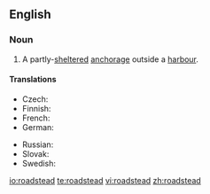 ==English==
{{wikipedia}}

===Noun===
{{en-noun}}

# A partly-[[sheltered]] [[anchorage]] outside a [[harbour]].

====Translations====
{{trans-top}}
* Czech: {{t+|cs|rejda|f}}
* Finnish: {{t+|fi|reti}}
* French: {{t+|fr|rade}}
* German: {{t|de|Reede}}
{{trans-mid}}
* Russian: {{t|ru|рейд}}
* Slovak: {{t-|sk|rejda|f}}
* Swedish: {{t+|sv|redd}}
{{trans-bottom}}

[[io:roadstead]]
[[te:roadstead]]
[[vi:roadstead]]
[[zh:roadstead]]